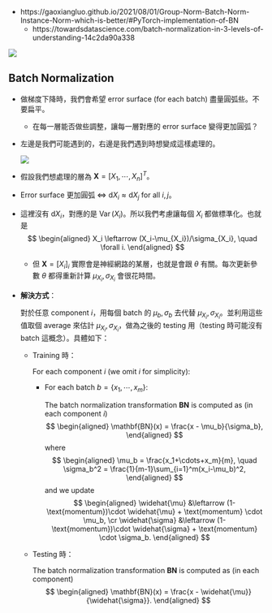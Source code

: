 
- https://gaoxiangluo.github.io/2021/08/01/Group-Norm-Batch-Norm-Instance-Norm-which-is-better/#PyTorch-implementation-of-BN
  - https://towardsdatascience.com/batch-normalization-in-3-levels-of-understanding-14c2da90a338


![](all_normal.png)

## Batch Normalization

- 做梯度下降時，我們會希望 error surface (for each batch) 盡量圓弧些。不要扁平。
  - 在每一層能否做些調整，讓每一層對應的 error surface 變得更加圓弧？

- 左邊是我們可能遇到的，右邊是我們遇到時想變成這樣處理的。

  ![](https://miro.medium.com/v2/resize:fit:1284/format:webp/1*vxp6NhjQNFRPc9-ITenwmA.png)

- 假設我們想處理的層為 $\mathbf{X} = [X_1, \cdots, X_n]^T。$

- Error surface 更加圓弧 $\iff$ $\mathrm{d}X_i \approx \mathrm{d}X_j$ for all $i,j$。

- 這裡沒有 $\mathrm{d}X_i$，對應的是 $\operatorname{Var}(X_i)$。所以我們考慮讓每個 $X_i$ 都做標準化。也就是
  $$
  \begin{aligned}
    X_i \leftarrow (X_i-\mu_{X_i})/\sigma_{X_i}, \quad \forall i.
  \end{aligned}
  $$
  
  - 但 $\mathbf{X}=[X_i]_i$ 實際會是神經網路的某層，也就是會跟 $\theta$ 有關。每次更新參數 $\theta$ 都得重新計算 $\mu_{X_i},\sigma_{X_i}$ 會很花時間。

- **解決方式**：

  對於任意 component $i$，用每個 batch 的 $\mu_b,\sigma_b$ 去代替 $\mu_{X_i},\sigma_{X_i}$。並利用這些值取個 average 來估計 $\mu_{X_i},\sigma_{X_i}$，做為之後的 testing 用（testing 時可能沒有 batch 這概念）。具體如下：

  - Training 時：
    
    For each component $i$ (we omit $i$ for simplicity):
    
    - For each batch $b=\lbrace x_1,\cdots, x_m \rbrace$:

      The batch normalization transformation $\mathbf{BN}$ is computed as (in each component $i$)
      $$
      \begin{aligned}
        \mathbf{BN}(x) = \frac{x - \mu_b}{\sigma_b},
      \end{aligned}
      $$
      where
      $$
      \begin{aligned}
        \mu_b = \frac{x_1+\cdots+x_m}{m}, \quad \sigma_b^2 = \frac{1}{m-1}\sum_{i=1}^m(x_i-\mu_b)^2,
      \end{aligned}
      $$
      and we update
      $$
      \begin{aligned}
        \widehat{\mu} &\leftarrow (1-\text{momentum})\cdot \widehat{\mu} + \text{momentum} \cdot \mu_b, \cr 
        \widehat{\sigma} &\leftarrow (1-\text{momentum})\cdot \widehat{\sigma} + \text{momentum} \cdot \sigma_b.
      \end{aligned}
      $$
        
        
  - Testing 時：
    
    The batch normalization transformation $\mathbf{BN}$ is computed as (in each component)
    $$
    \begin{aligned}
      \mathbf{BN}(x) = \frac{x - \widehat{\mu}}{\widehat{\sigma}}.
    \end{aligned}
    $$
    